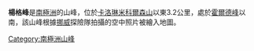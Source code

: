 {{unreferenced|time=2013-10-14T13:11:24+00:00}}
{{Coord|69|45|S|74|31|E||display=inline,title}}

'''楊格峰'''是[[南極洲|南極洲]]的山峰，位於[[卡洛琳米科爾森山|卡洛琳米科爾森山]]以東3.2公里，處於[[霍爾德峰|霍爾德峰]]以南，該山峰根據[[挪威|挪威]]探險隊拍攝的空中照片被繪入地圖。

{{Antarctica-geo-stub}}
[[Category:南極洲山峰|Category:南極洲山峰]]